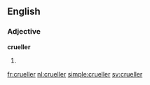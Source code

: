 ==English==

===Adjective===
'''crueller'''

# {{en-comparative of|cruel}}

[[fr:crueller]]
[[nl:crueller]]
[[simple:crueller]]
[[sv:crueller]]